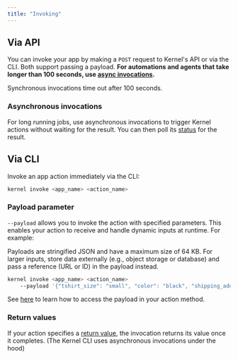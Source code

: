 ```yaml
---
title: "Invoking"
---
```



## Via API

You can invoke your app by making a `POST` request to Kernel's API or via the CLI. Both support passing a payload. **For automations and agents that take longer than 100 seconds, use [async invocations](/apps/invoke#asynchronous-invocations).**

<Info>Synchronous invocations time out after 100 seconds.</Info>

<SynchronousInvocation />

### Asynchronous invocations

For long running jobs, use asynchronous invocations to trigger Kernel actions without waiting for the result. You can then poll its [status](/apps/status) for the result.

<AsyncInvocation />

## Via CLI

Invoke an app action immediately via the CLI:

```bash
kernel invoke <app_name> <action_name>
```

### Payload parameter

`--payload` allows you to invoke the action with specified parameters. This enables your action to receive and handle dynamic inputs at runtime. For example:

<Info>
Payloads are stringified JSON and have a maximum size of 64 KB. For larger inputs, store data externally (e.g., object storage or database) and pass a reference (URL or ID) in the payload instead.
</Info>

```bash
kernel invoke <app_name> <action_name>
    --payload '{"tshirt_size": "small", "color": "black", "shipping_address": "2 Mint Plz, San Francisco CA 94103"}'
```

See [here](/apps/develop#parameters) to learn how to access the payload in your action method.

### Return values

If your action specifies a [return value](/apps/develop#return-values), the invocation returns its value once it completes. (The Kernel CLI uses asynchronous invocations under the hood)
